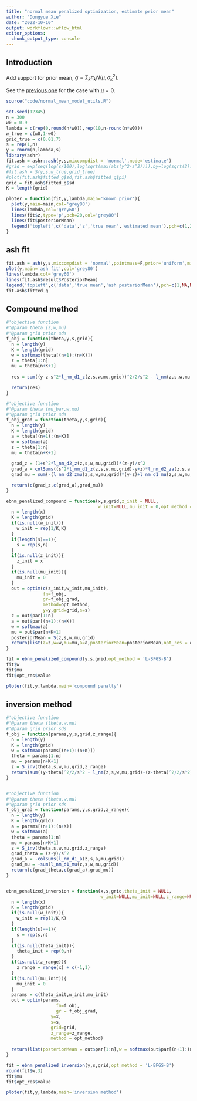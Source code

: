```yaml
---
title: "normal mean penalized optimization, estimate prior mean"
author: "Dongyue Xie"
date: "2022-10-10"
output: workflowr::wflow_html
editor_options:
  chunk_output_type: console
---
```


## Introduction

Add support for prior mean, $g=\sum_k\pi_k N(\mu,\sigma^2_k)$.

See the [previous one](normal_mean_penalized_optimization.html) for the case with $\mu=0$.

```r
source("code/normal_mean_model_utils.R")
```

```r
set.seed(12345)
n = 300
w0 = 0.9
lambda = c(rep(0,round(n*w0)),rep(10,n-round(n*w0)))
w_true = c(w0,1-w0)
grid_true = c(0.01,7)
s = rep(1,n)
y = rnorm(n,lambda,s)
library(ashr)
fit.ash = ashr::ash(y,s,mixcompdist = 'normal',mode='estimate')
#grid = exp(seq(log(s/100),log(sqrt(max(abs(y^2-s^2)))),by=log(sqrt(2))))
#fit.ash = S(y,s,w_true,grid_true)
#plot(fit.ash$fitted_g$sd,fit.ash$fitted_g$pi)
grid = fit.ash$fitted_g$sd
K = length(grid)
```

```r
ploter = function(fit,y,lambda,main='known prior'){
  plot(y,main=main,col='grey80')
  lines(lambda,col='grey60')
  lines(fit$z,type='p',pch=20,col='grey80')
  lines(fit$posteriorMean)
  legend('topleft',c('data','z','true mean','estimated mean'),pch=c(1,20,NA,NA),lty=c(NA,NA,1,1),col=c('grey80','grey80','grey60',1))
}
```

## ash fit

```r
fit.ash = ash(y,s,mixcompdist = 'normal',pointmass=F,prior='uniform',mixsd=grid,mode='estimate')
plot(y,main='ash fit',col='grey80')
lines(lambda,col='grey60')
lines(fit.ash$result$PosteriorMean)
legend('topleft',c('data','true mean','ash posteriorMean'),pch=c(1,NA,NA),lty=c(NA,1,1),col=c('grey80','grey60',1))
fit.ash$fitted_g
```

## Compound method

```r
#'objective function
#'@param theta (z,w,mu)
#'@param grid prior sds
f_obj = function(theta,y,s,grid){
  n = length(y)
  K = length(grid)
  w = softmax(theta[(n+1):(n+K)])
  z = theta[1:n]
  mu = theta[n+K+1]
  
  res = sum((y-z-s^2*l_nm_d1_z(z,s,w,mu,grid))^2/2/s^2 - l_nm(z,s,w,mu,grid) - s^2*(l_nm_d1_z(z,s,w,mu,grid))^2/2)

  return(res)
}

#'objective function
#'@param theta (mu_bar,w,mu)
#'@param grid prior sds
f_obj_grad = function(theta,y,s,grid){
  n = length(y)
  K = length(grid)
  a = theta[(n+1):(n+K)]
  w = softmax(a)
  z = theta[1:n]
  mu = theta[n+K+1]
  
  grad_z = (1+s^2*l_nm_d2_z(z,s,w,mu,grid))*(z-y)/s^2
  grad_a = colSums((s^2*l_nm_d1_z(z,s,w,mu,grid)-y+z)*l_nm_d2_za(z,s,a,mu,grid) - l_nm_d1_a(z,s,a,mu,grid) - s^2*l_nm_d1_z(z,s,w,mu,grid)*l_nm_d2_za(z,s,a,mu,grid))
  grad_mu = sum(-(l_nm_d2_zmu(z,s,w,mu,grid)*(y-z)+l_nm_d1_mu(z,s,w,mu,grid)))

  return(c(grad_z,c(grad_a),grad_mu))
}

ebnm_penalized_compound = function(x,s,grid,z_init = NULL,
                                   w_init=NULL,mu_init = 0,opt_method = 'L-BFGS-B'){
  n = length(x)
  K = length(grid)
  if(is.null(w_init)){
    w_init = rep(1/K,K)
  }
  if(length(s)==1){
    s = rep(s,n)
  }
  if(is.null(z_init)){
    z_init = x
  }
  if(is.null(mu_init)){
    mu_init = 0
  }
  out = optim(c(z_init,w_init,mu_init),
              fn=f_obj,
              gr=f_obj_grad,
              method=opt_method,
              y=y,grid=grid,s=s)
  z = out$par[1:n]
  a = out$par[(n+1):(n+K)]
  w = softmax(a)
  mu = out$par[n+K+1]
  posteriorMean = S(z,s,w,mu,grid)
  return(list(z=z,w=w,mu=mu,a=a,posteriorMean=posteriorMean,opt_res = out))
}

```

```r
fit = ebnm_penalized_compound(y,s,grid,opt_method = 'L-BFGS-B')
fit$w
fit$mu
fit$opt_res$value
```


```r
ploter(fit,y,lambda,main='compound penalty')
```

## inversion method

```r
#'objective function
#'@param theta (theta,w,mu)
#'@param grid prior sds
f_obj = function(params,y,s,grid,z_range){
  n = length(y)
  K = length(grid)
  w = softmax(params[(n+1):(n+K)])
  theta = params[1:n]
  mu = params[n+K+1]
  z = S_inv(theta,s,w,mu,grid,z_range)
  return(sum((y-theta)^2/2/s^2 - l_nm(z,s,w,mu,grid)-(z-theta)^2/2/s^2))
}


#'objective function
#'@param theta (theta,w,mu)
#'@param grid prior sds
f_obj_grad = function(params,y,s,grid,z_range){
  n = length(y)
  K = length(grid)
  a = params[(n+1):(n+K)]
  w = softmax(a)
  theta = params[1:n]
  mu = params[n+K+1]
  z = S_inv(theta,s,w,mu,grid,z_range)
  grad_theta = (z-y)/s^2
  grad_a = -colSums(l_nm_d1_a(z,s,a,mu,grid))
  grad_mu = -sum(l_nm_d1_mu(z,s,w,mu,grid))
  return(c(grad_theta,c(grad_a),grad_mu))
}


ebnm_penalized_inversion = function(x,s,grid,theta_init = NULL,
                                    w_init=NULL,mu_init=NULL,z_range=NULL,opt_method = 'L-BFGS-B'){
  n = length(x)
  K = length(grid)
  if(is.null(w_init)){
    w_init = rep(1/K,K)
  }
  if(length(s)==1){
    s = rep(s,n)
  }
  if(is.null(theta_init)){
    theta_init = rep(0,n)
  }
  if(is.null(z_range)){
    z_range = range(x) + c(-1,1)
  }
  if(is.null(mu_init)){
    mu_init = 0
  }
  params = c(theta_init,w_init,mu_init)
  out = optim(params,
                   fn=f_obj,
                   gr = f_obj_grad,
                 y=x,
                 s=s,
                 grid=grid,
                 z_range=z_range,
                 method = opt_method)
  
  return(list(posteriorMean = out$par[1:n],w = softmax(out$par[(n+1):(n+K)]),mu=out$par[n+K+1],opt_res = out))
}
```


```r
fit = ebnm_penalized_inversion(y,s,grid,opt_method = 'L-BFGS-B')
round(fit$w,3)
fit$mu
fit$opt_res$value
```


```r
ploter(fit,y,lambda,main='inversion method')
```


